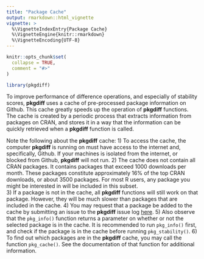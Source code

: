 ```yaml
---
title: "Package Cache"
output: rmarkdown::html_vignette
vignette: >
  %\VignetteIndexEntry{Package Cache}
  %\VignetteEngine{knitr::rmarkdown}
  %\VignetteEncoding{UTF-8}
---
```


```r
knitr::opts_chunk$set(
  collapse = TRUE,
  comment = "#>"
)
```

```r
library(pkgdiff)
```

To improve performance of difference operations, and especially 
of stability scores, **pkgdiff** uses a cache of pre-processed package
information on Github.  This cache greatly speeds up the operation
of **pkgdiff** functions.  The cache is created by a periodic process
that extracts information from packages on CRAN, and stores it in a way
that the information can be quickly retrieved when a **pkgdiff** function
is called.

Note the following about the **pkgdiff** cache:
1) To access the cache, the computer **pkgdiff** is running on must have 
access to the internet and, specifically, Github.  If your machines is 
isolated from the internet, or blocked from Github, **pkgdiff** will not run.
2) The cache does not contain all CRAN packages.  It contains packages that
exceed 1000 downloads per month.  These packages constitute approximately 16%
of the top CRAN downloads, or about 3500 packages. For most R users, any package 
you might be interested in will be included in this subset.  
3) If a package is not in the cache, all **pkgdiff** functions will still 
work on that package.  However, they will be much slower than packages
that are included in the cache. 
4) You may request that a package be added to the cache by submitting 
an issue to the **pkgdiff** issue log 
[here](https://github.com/dbosak01/pkgdiff/issues).
5) Also observe that the `pkg_info()` function returns a parameter
on whether or not the selected package is in the cache.  It is recommended
to run `pkg_info()` first, and check if the package is in the cache before
running `pkg_stability()`.
6) To find out which packages are in the **pkgdiff** cache, 
you may call the function `pkg_cache()`. See the documentation of that
function for additional information.

